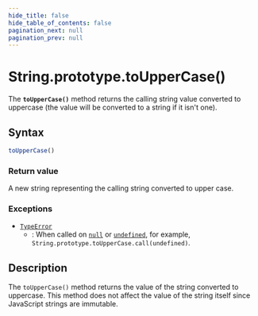 ```yaml
---
hide_title: false
hide_table_of_contents: false
pagination_next: null
pagination_prev: null
---
```

# String.prototype.toUpperCase()

The **`toUpperCase()`** method returns the calling string value
converted to uppercase (the value will be converted to a string if it isn't one).

## Syntax

```js
toUpperCase()
```

### Return value

A new string representing the calling string converted to upper case.

### Exceptions

- [`TypeError`](../../../globals/TypeError/TypeError.md)
  - : When called on [`null`](https://developer.mozilla.org/docs/Web/JavaScript/Reference/Operators/null) or [`undefined`](../../../globals/undefined.md), for example,
    `String.prototype.toUpperCase.call(undefined)`.

## Description

The `toUpperCase()` method returns the value of the string converted to
uppercase. This method does not affect the value of the string itself since JavaScript
strings are immutable.
